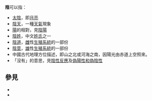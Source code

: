 '''陰'''可以指：
*[[太陰|太陰]]，即[[月亮|月亮]]
*[[陰天|陰天]]，一種[[天氣|天氣]]現象
*[[陽|陽]]的相對，見[[陰陽|陰陽]]
*[[陰姓|陰姓]]，中文[[姓氏|姓氏]]之一
*[[陰道|陰道]]，[[雌|雌]]性[[生殖系統|生殖系統]]的一部份
*[[陰莖|陰莖]]，[[雄|雄]]性[[生殖系統|生殖系統]]的一部份
*中國古代地理方位描述，即山之北或河海之南，因陽光由赤道上空照來{{citation needed}}。
*「沒有」的意思，見[[陰性反應|陰性反應]]及[[偽陽性和偽陰性|偽陽性和偽陰性]]

== 參見 ==
* {{Lookfrom|陰}}
* {{Lookfrom|阴}}

{{消歧義|Cat=一字消歧義|Y}}